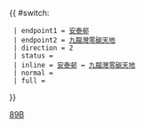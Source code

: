 {{ #switch: {{{format|}}}
  | endpoint1 = [[安泰邨]]
  | endpoint2 = [[九龍灣]][[零碳天地]]
  | direction = 2
  | status = 
  | inline = [[安泰邨]] ↔ [[九龍灣]][[零碳天地]]
  | normal =
  | full =
}}<noinclude>[[Category:九龍專線小巴路線模板|89B]]</noinclude>